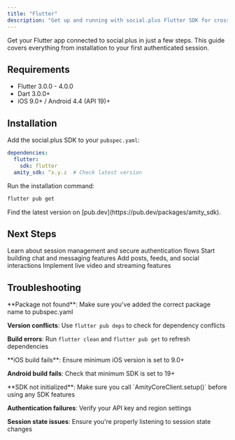 ```yaml
---
title: "Flutter"
description: "Get up and running with social.plus Flutter SDK for cross-platform applications in minutes."
---
```


Get your Flutter app connected to social.plus in just a few steps. This guide covers everything from installation to your first authenticated session.

## Requirements

- Flutter 3.0.0 - 4.0.0
- Dart 3.0.0+
- iOS 9.0+ / Android 4.4 (API 19)+

## Installation

Add the social.plus SDK to your `pubspec.yaml`:

```yaml
dependencies:
  flutter:
    sdk: flutter
  amity_sdk: ^x.y.z  # Check latest version
```

Run the installation command:

```bash
flutter pub get
```

<Info>
Find the latest version on [pub.dev](https://pub.dev/packages/amity_sdk).
</Info>

## Next Steps

<CardGroup cols={2}>
<Card title="Authentication Guide" icon="shield-check" href="/social-plus-sdk/getting-started/authentication">
Learn about session management and secure authentication flows
</Card>

<Card title="Chat Features" icon="message" href="/social-plus-sdk/chat/overview">
Start building chat and messaging features
</Card>

<Card title="Social Features" icon="users" href="/social-plus-sdk/social/README">
Add posts, feeds, and social interactions
</Card>

<Card title="Video Streaming" icon="video" href="/social-plus-sdk/video-new/overview">
Implement live video and streaming features
</Card>
</CardGroup>

## Troubleshooting

<AccordionGroup>
<Accordion title="Installation Issues" icon="wrench">
**Package not found**: Make sure you've added the correct package name to pubspec.yaml

**Version conflicts**: Use `flutter pub deps` to check for dependency conflicts

**Build errors**: Run `flutter clean` and `flutter pub get` to refresh dependencies
</Accordion>

<Accordion title="Platform Issues" icon="mobile">
**iOS build fails**: Ensure minimum iOS version is set to 9.0+

**Android build fails**: Check that minimum SDK is set to 19+

</Accordion>

<Accordion title="Runtime Issues" icon="bug">
**SDK not initialized**: Make sure you call `AmityCoreClient.setup()` before using any SDK features

**Authentication failures**: Verify your API key and region settings

**Session state issues**: Ensure you're properly listening to session state changes
</Accordion>
</AccordionGroup>
